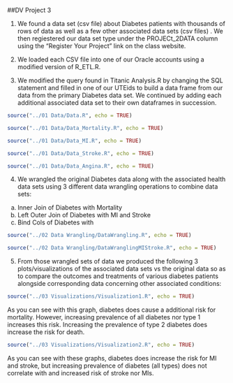 ##DV Project 3

1) We found a data set (csv file) about Diabetes patients with thousands of rows of data as well as a few other associated data sets (csv files) . We then regiestered our data set type under the PROJECt_2DATA column using the "Register Your Project" link on the class website.

2) We loaded each CSV file into one of our Oracle accounts using a modified version of R_ETL.R.

3) We modified the query found in Titanic Analysis.R by changing the SQL statement and filled in one of our UTEids to build a data frame from our data from the primary Diabetes data set. We continued by adding each additional associated data set to their own dataframes in succession.

```r
source("../01 Data/Data.R", echo = TRUE)
```

```r
source("../01 Data/Data_Mortality.R", echo = TRUE)
```

```r
source("../01 Data/Data_MI.R", echo = TRUE)
```

```r
source("../01 Data/Data_Stroke.R", echo = TRUE)
```

```r
source("../01 Data/Data_Angina.R", echo = TRUE)
```

4) We wrangled the original Diabetes data along with the associated health data sets using 3 different data wrangling operations to combine data sets:
a. Inner Join of Diabetes with Mortality
b. Left Outer Join of Diabetes with MI and Stroke
c. Bind Cols of Diabetes with 

```r
source("../02 Data Wrangling/DataWrangling.R", echo = TRUE)
```

```r
source("../02 Data Wrangling/DataWranglingMIStroke.R", echo = TRUE)
```

5) From those wrangled sets of data we produced the following 3 plots/visualizations of the associated data sets vs the original data so as to compare the outcomes and treatments of various diabetes patients alongside corresponding data concerning other associated conditions:


```r
source("../03 Visualizations/Visualization1.R", echo = TRUE)
```

As you can see with this graph, diabetes does cause a additional risk for mortality.  However, increasing prevalence of all diabetes nor type 1 increases this risk.  Increasing the prevalence of type 2 diabetes does increase the risk for death.

```r
source("../03 Visualizations/Visualization2.R", echo = TRUE)
```

As you can see with these graphs, diabetes does increase the risk for MI and stroke, but increasing prevalence of diabetes (all types) does not correlate with and increased risk of stroke nor MIs. 

